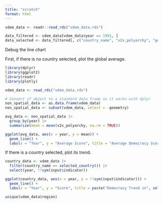 ```yaml
---
title: "scratch"
format: html
---
```


```r
vdem_data <- readr::read_rds("vdem_data.rds")

data_filtered <- vdem_data[vdem_data$year == 1991, ]
data_selected <- data_filtered[, c("country_name", "v2x_polyarchy", "geometry"), drop = FALSE]
```

Debug the line chart

First, if there is no country selected, plot the global average. 

```r
library(dplyr)
library(ggplot2)
library(readr)
library(plotly)

vdem_data <- read_rds("vdem_data.rds")

# Convert sf object to a standard data frame so it works with dplyr
non_spatial_data <- as.data.frame(vdem_data)
non_spatial_data <- subset(vdem_data, select = -geometry)

avg_data <- non_spatial_data |>
  group_by(year) |>
  summarize(mean = mean(v2x_polyarchy, na.rm = TRUE))

ggplot(avg_data, aes(x = year, y = mean)) +
  geom_line() +
  labs(x = "Year", y = "Average Score", title = "Average Democracy Score Over Time") 
```

If there is a country selected, plot its trend.

```r
country_data <- vdem_data |>
  filter(country_name == selected_country()) |>
  select(year, !!sym(input$indicator))

ggplot(country_data, aes(x = year, y = !!sym(input$indicator))) +
  geom_line() +
  labs(x = "Year", y = "Score", title = paste("Democracy Trend in", selected_country()))
```


```r
unique(vdem_data$region)
```

```r
```
 

